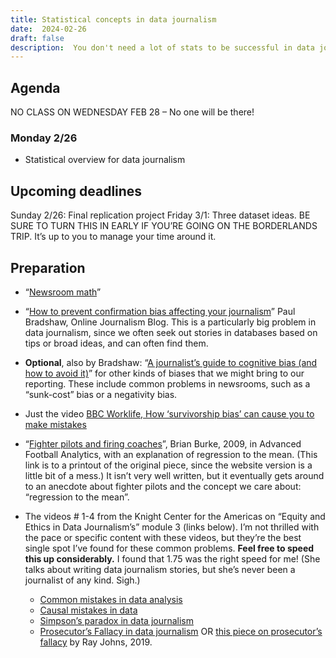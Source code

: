 ```yaml
---
title: Statistical concepts in data journalism
date:  2024-02-26
draft: false
description:  You don't need a lot of stats to be successful in data journalism, but you do need a scientific mindset. 
---
```



## Agenda

NO CLASS ON WEDNESDAY FEB 28 -- No one will be there! 

### Monday 2/26

* Statistical overview for data journalism

## Upcoming deadlines

[Sunday 2/26]{.sked-dates}: Final replication project
[Friday 3/1]{.sked-dates}: Three dataset ideas. BE SURE TO TURN THIS IN EARLY IF YOU'RE GOING ON THE BORDERLANDS TRIP. It's up to you to manage your time around it.


## Preparation

- "[Newsroom math](https://cronkitedata.github.io/djtextbook/start-math.html)"

- “[How to prevent confirmation bias affecting your journalism](https://onlinejournalismblog.com/2020/04/07/how-to-prevent-confirmation-bias-affecting-your-journalism/)” Paul Bradshaw, Online Journalism Blog. This is a particularly big problem in data journalism, since we often seek out stories in databases based on tips or broad ideas, and can often find them. 

- **Optional**, also by Bradshaw: “[A journalist’s guide to cognitive bias (and how to avoid it)](https://onlinejournalismblog.com/2020/03/24/a-journalists-guide-to-cognitive-bias-and-how-to-avoid-it/)” for other kinds of biases that we might bring to our reporting. These include common problems in newsrooms, such as a “sunk-cost” bias or a negativity bias.

- Just the video [BBC Worklife, How ‘survivorship bias’ can cause you to make mistakes](https://www.bbc.com/worklife/article/20200827-how-survivorship-bias-can-cause-you-to-make-mistakes)  

- “[Fighter pilots and firing coaches](https://faculty.mccombs.utexas.edu/carlos.carvalho/teaching/regression_to_the_mean.pdf)”, Brian Burke, 2009, in Advanced Football Analytics, with an explanation of regression to the mean. (This link is to a printout of the original piece, since the website version is a little bit of a mess.) It isn’t very well written, but it eventually gets around to an anecdote about fighter pilots and the concept we care about: “regression to the mean”.


- The videos # 1-4 from the Knight Center for the Americas on “Equity and Ethics in Data Journalism’s” module 3 (links below). I’m not thrilled with the pace or specific content with these videos, but they’re the best single spot I’ve found for these common problems. **Feel free to speed this up considerably.** I found that 1.75 was the right speed for me! (She talks about writing data journalism stories, but she’s never been a journalist of any kind. Sigh.)

   * [Common mistakes in data analysis](https://youtu.be/4ndrF2cSqVo)
   * [Causal mistakes in data](https://youtu.be/9nKs7mJukSk)
   * [Simpson’s paradox in data journalism](https://youtu.be/f5gMwGfZL3g)
   * [Prosecutor’s Fallacy in data journalism](https://youtu.be/0y3sco0lKzc) OR [this piece on prosecutor’s fallacy](https://towardsdatascience.com/the-prosecutors-fallacy-cb0da4e9c039) by Ray Johns, 2019.
